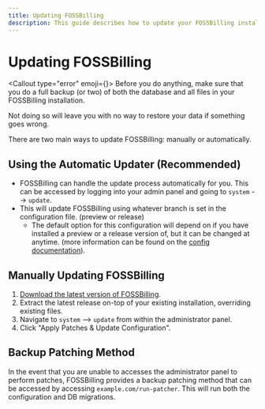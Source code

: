 ```yaml
---
title: Updating FOSSBilling
description: This guide describes how to update your FOSSBilling installation.
---
```



# <FontAwesomeIcon icon={faWrench} /> Updating FOSSBilling
<Callout type="error" emoji={<FontAwesomeIcon icon={faHand} />}>
  Before you do anything, make sure that you do a full backup (or two) of both the database and all files in your FOSSBilling installation.

  Not doing so will leave you with no way to restore your data if something goes wrong.
</Callout>

There are two main ways to update FOSSBilling: manually or automatically.

## Using the Automatic Updater (Recommended) 

 - FOSSBilling can handle the update process automatically for you. This can be accessed by logging into your admin panel and going to `system` --> `update`.
 - This will update FOSSBilling using whatever branch is set in the configuration file.  (preview or release)
	 - The default option for this configuration will depend on if you have installed a preview or a release version of, but it can be changed at anytime. (more information can be found on the [config documentation](https://fossbilling.org/docs/customizing-fossbilling/config)).

## Manually Updating FOSSBilling

 1. [Download the latest version of FOSSBilling](https://fossbilling.org/downloads/stable).
 2. Extract the latest release on-top of your existing installation, overriding existing files.
 3. Navigate to `system` --> `update` from within the administrator panel.
 4. Click "Apply Patches & Update Configuration".

## Backup Patching Method

In the event that you are unable to accesses the administrator panel to perform patches, FOSSBilling provides a backup patching method that can be accessed by accessing `example.com/run-patcher`. This will run both the configuration and DB migrations.
